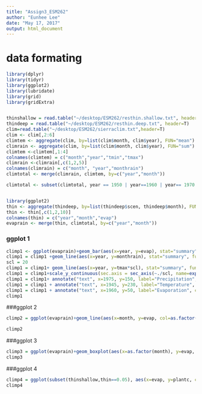 ```yaml
---
title: "Assign3_ESM262"
author: "Eunhee Lee"
date: "May 17, 2017"
output: html_document
---
```

# data formating 
```r

library(dplyr)
library(tidyr)
library(ggplot2)
library(lubridate)
library(grid)
library(gridExtra)


thinshallow = read.table("~/desktop/ESM262/resthin.shallow.txt", header=T)
thindeep = read.table("~/desktop/ESM262/resthin.deep.txt", header=T)
clim=read.table("~/desktop/ESM262/sierraclim.txt",header=T)
clim <- clim[,2:6]
climtem <- aggregate(clim, by=list(clim$month, clim$year), FUN="mean")
climrain <- aggregate(clim, by=list(clim$month, clim$year), FUN="sum")
climtem <-climtem[,1:4]
colnames(climtem) = c("month","year","tmin","tmax")
climrain <-climrain[,c(1,2,5)]
colnames(climrain) = c("month", "year","monthrain")
climtotal <- merge(climrain, climtem, by=c("year","month"))

climtotal <- subset(climtotal, year == 1950 | year==1960 | year== 1970| year== 1980)


library(ggplot2)
thin <- aggregate(thindeep, by=list(thindeep$scen, thindeep$month), FUN="sum")
thin <- thin[,c(1,2,10)]
colnames(thin) = c("year","month","evap")
evaprain <- merge(thin, climtotal, by=c("year","month"))
```

### ggplot 1 
```r
climp1 <- ggplot(evaprain)+geom_bar(aes(x=year, y=evap), stat="summary", fun.y="mean",  fill="lightgreen") +ylab("Evaporation and Precipitation (mm/month)")+xlab("Year")
climp1 = climp1 +geom_line(aes(x=year, y=monthrain), stat="summary", fun.y="mean",  col="blue", lwd=2)
scl = 20
climp1 = climp1+ geom_line(aes(x=year, y=tmax*scl), stat="summary", fun.y="mean", col="red", lwd=2)
climp1 = climp1+scale_y_continuous(sec.axis = sec_axis(~./scl, name=expression(paste("Maximum Temperature ",C**degree)))) 
climp1 = climp1+ annotate("text", x=1975, y=150, label="Precipitation", colour="blue", size=6, hjust=0.5)
climp1 = climp1 + annotate("text", x=1945, y=230, label="Temperature", colour="red", size=6, hjust=0)
climp1 = climp1 + annotate("text", x=1960, y=50, label="Evaporation", colour="darkgreen", size=6, hjust=0) + theme(panel.grid.major = element_blank(),panel.grid.minor = element_blank())
climp1
```

###ggplot 2
```r

climp2 = ggplot(evaprain)+geom_line(aes(x=month, y=evap, col=as.factor(year)), lwd=2)+ggtitle("Change in monthly evaporation over interested years")+theme(plot.title=element_text(hjust=0.5),legend.position="bottom",legend.title=element_blank(),panel.grid.major = element_blank(),panel.grid.minor = element_blank())+ylab("Evaporation (mm/month)")+xlab("Month")+scale_color_brewer(type="qual", palette="Set3") 

climp2
```



###ggplot 3
```r
climp3 = ggplot(evaprain)+geom_boxplot(aes(x=as.factor(month), y=evap, col=as.factor(year)))+ggtitle("Change in monthly evaporation over interested years")+theme(plot.title=element_text(hjust=0.5),legend.position="bottom",legend.title=element_blank(),panel.grid.major = element_blank(),panel.grid.minor = element_blank())+ylab("Evaporation (mm/month)")+xlab("Month")+scale_fill_brewer(type="qual", palette="Set3") 
climp3
```


###ggplot 4
```r

climp4 = ggplot(subset(thinshallow,thin==0.05), aes(x=evap, y=plantc, color=scen))+geom_point(size=2)+geom_smooth(data=thinshallow,aes(x=evap, y=plantc, color=scen), method=lm, se=FALSE, lwd=2)+ggtitle("Relationship between evaporation and plant carbon for the tree with thin of 0.05")+theme(plot.title=element_text(hjust=0.5),legend.title=element_blank(),panel.grid.major = element_blank(),panel.grid.minor = element_blank())+ylab("Plant carbon")+xlab("Evaporation (mm/month)")
climp4
```

